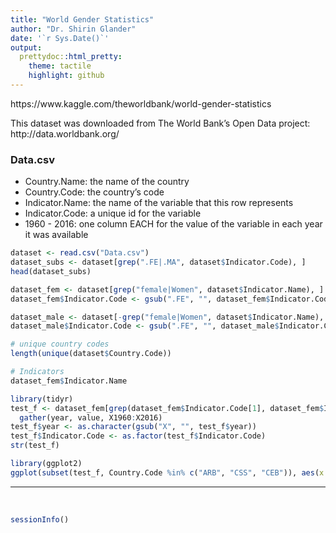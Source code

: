 ```yaml
---
title: "World Gender Statistics"
author: "Dr. Shirin Glander"
date: '`r Sys.Date()`'
output:
  prettydoc::html_pretty:
    theme: tactile
    highlight: github
---
```


https://www.kaggle.com/theworldbank/world-gender-statistics

This dataset was downloaded from The World Bank's Open Data project: http://data.worldbank.org/

### Data.csv

- Country.Name: the name of the country
- Country.Code: the country's code
- Indicator.Name: the name of the variable that this row represents
- Indicator.Code: a unique id for the variable
- 1960 - 2016: one column EACH for the value of the variable in each year it was available

```r
dataset <- read.csv("Data.csv")
dataset_subs <- dataset[grep(".FE|.MA", dataset$Indicator.Code), ]
head(dataset_subs)

dataset_fem <- dataset[grep("female|Women", dataset$Indicator.Name), ]
dataset_fem$Indicator.Code <- gsub(".FE", "", dataset_fem$Indicator.Code)

dataset_male <- dataset[-grep("female|Women", dataset$Indicator.Name), ]
dataset_male$Indicator.Code <- gsub(".FE", "", dataset_male$Indicator.Code)

# unique country codes
length(unique(dataset$Country.Code))

# Indicators
dataset_fem$Indicator.Name

library(tidyr)
test_f <- dataset_fem[grep(dataset_fem$Indicator.Code[1], dataset_fem$Indicator.Code), ] %>%
  gather(year, value, X1960:X2016)
test_f$year <- as.character(gsub("X", "", test_f$year))
test_f$Indicator.Code <- as.factor(test_f$Indicator.Code)
str(test_f)

library(ggplot2)
ggplot(subset(test_f, Country.Code %in% c("ARB", "CSS", "CEB")), aes(x = year, y = value, color = Country.Code)) + geom_point()
```

------------------

<br>

```r
sessionInfo()
```
